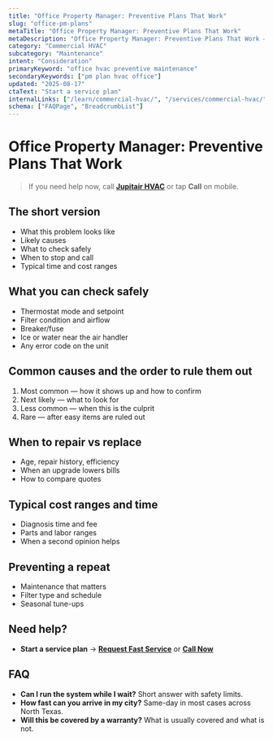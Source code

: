 ```yaml
---
title: "Office Property Manager: Preventive Plans That Work"
slug: "office-pm-plans"
metaTitle: "Office Property Manager: Preventive Plans That Work"
metaDescription: "Office Property Manager: Preventive Plans That Work — clear steps, practical fixes, and when to call a pro in North Texas."
category: "Commercial HVAC"
subcategory: "Maintenance"
intent: "Consideration"
primaryKeyword: "office hvac preventive maintenance"
secondaryKeywords: ["pm plan hvac office"]
updated: "2025-08-17"
ctaText: "Start a service plan"
internalLinks: ["/learn/commercial-hvac/", "/services/commercial-hvac/"]
schema: ["FAQPage", "BreadcrumbList"]
---
```

# Office Property Manager: Preventive Plans That Work

> If you need help now, call **[Jupitair HVAC](/contact)** or tap **Call** on mobile.

## The short version
- What this problem looks like
- Likely causes
- What to check safely
- When to stop and call
- Typical time and cost ranges

## What you can check safely
- Thermostat mode and setpoint
- Filter condition and airflow
- Breaker/fuse
- Ice or water near the air handler
- Any error code on the unit

## Common causes and the order to rule them out
1. Most common — how it shows up and how to confirm
2. Next likely — what to look for
3. Less common — when this is the culprit
4. Rare — after easy items are ruled out

## When to repair vs replace
- Age, repair history, efficiency
- When an upgrade lowers bills
- How to compare quotes

## Typical cost ranges and time
- Diagnosis time and fee
- Parts and labor ranges
- When a second opinion helps

## Preventing a repeat
- Maintenance that matters
- Filter type and schedule
- Seasonal tune-ups

## Need help?
- **Start a service plan** → **[Request Fast Service](/contact)** or **[Call Now](tel:+1-XXX-XXX-XXXX)**

## FAQ
- **Can I run the system while I wait?** Short answer with safety limits.
- **How fast can you arrive in my city?** Same-day in most cases across North Texas.
- **Will this be covered by a warranty?** What is usually covered and what is not.
